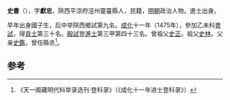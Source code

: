 '''史書'''（{{bd|1447年||？}}），字'''獻忠'''，陝西平涼府涇州靈臺縣人，民籍，[[明朝|明朝]]政治人物。進士出身。

早年出身國子生，后中举陝西鄉試第九名。[[成化|成化]]十一年（1475年），參加乙未科[[會試|會試]]，得[[貢士|貢士]]第三十名。[[殿試|殿試]]登[[進士|進士]]第三甲第四十三名。曾祖父[[史正|史正]]。祖父[[史林|史林]]。父亲[[史鑑|史鑑]]，曾任縣丞<ref>《天一阁藏明代科举录选刊·登科录》（《成化十一年进士登科录》）</ref>。

==参考==
{{reflist}}
{{明朝人物小作品}}
{{成化十一年乙未科殿試金榜}}